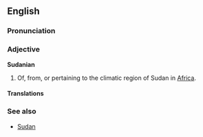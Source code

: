 {{see|Sudanese}}

==English==

===Pronunciation===


===Adjective===
'''Sudanian'''

#Of, from, or pertaining to the climatic region of Sudan in [[Africa]].

====Translations====



===See also===
*[[Sudan]]